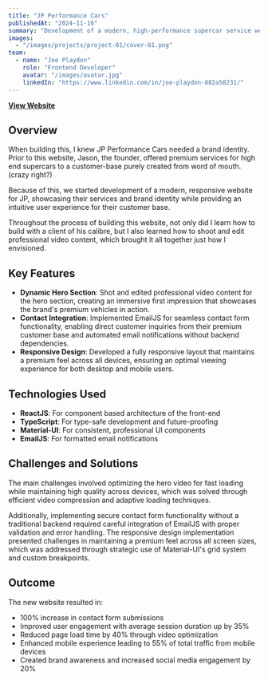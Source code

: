 ```yaml
---
title: "JP Performance Cars"
publishedAt: "2024-11-16"
summary: "Development of a modern, high-performance supercar service website using TypeScript, React and Material-UI."
images:
  - "/images/projects/project-01/cover-01.png"
team:
  - name: "Joe Playdon"
    role: "Frontend Developer"
    avatar: "/images/avatar.jpg"
    linkedIn: "https://www.linkedin.com/in/joe-playdon-882a58231/"
---
```


**[View Website](https://jpperformancecars.co.uk)**

## Overview

When building this, I knew JP Performance Cars needed a brand identity. Prior to this website, Jason, the founder, offered premium services for high end supercars to a customer-base purely created from word of mouth. (crazy right?)

Because of this, we started development of a modern, responsive website for JP, showcasing their services and brand identity while providing an intuitive user experience for their customer base.

Throughout the process of building this website, not only did I learn how to build with a client of his calibre, but I also learned how to shoot and edit professional video content, which brought it all together just how I envisioned.

## Key Features

- **Dynamic Hero Section**: Shot and edited professional video content for the hero section, creating an immersive first impression that showcases the brand's premium vehicles in action.
- **Contact Integration**: Implemented EmailJS for seamless contact form functionality, enabling direct customer inquiries from their premium customer base and automated email notifications without backend dependencies.
- **Responsive Design**: Developed a fully responsive layout that maintains a premium feel across all devices, ensuring an optimal viewing experience for both desktop and mobile users.

## Technologies Used

- **ReactJS**: For component based architecture of the front-end
- **TypeScript**: For type-safe development and future-proofing
- **Material-UI**: For consistent, professional UI components
- **EmailJS**: For formatted email notifications

## Challenges and Solutions

The main challenges involved optimizing the hero video for fast loading while maintaining high quality across devices, which was solved through efficient video compression and adaptive loading techniques.

Additionally, implementing secure contact form functionality without a traditional backend required careful integration of EmailJS with proper validation and error handling. The responsive design implementation presented challenges in maintaining a premium feel across all screen sizes, which was addressed through strategic use of Material-UI's grid system and custom breakpoints.

## Outcome

The new website resulted in:

- 100% increase in contact form submissions
- Improved user engagement with average session duration up by 35%
- Reduced page load time by 40% through video optimization
- Enhanced mobile experience leading to 55% of total traffic from mobile devices
- Created brand awareness and increased social media engagement by 20%
